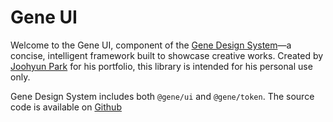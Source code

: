 # Gene UI

Welcome to the Gene UI, component of the <a href="">Gene Design System</a>—a concise, intelligent framework built to showcase creative works. Created by <a href="https://dev.parkjoohyun.com/">Joohyun Park</a> for his portfolio, this library is intended for his personal use only.

Gene Design System includes both `@gene/ui` and `@gene/token`. The source code is available on <a href="https://github.com/jooohyunpark/gene">Github</a>
